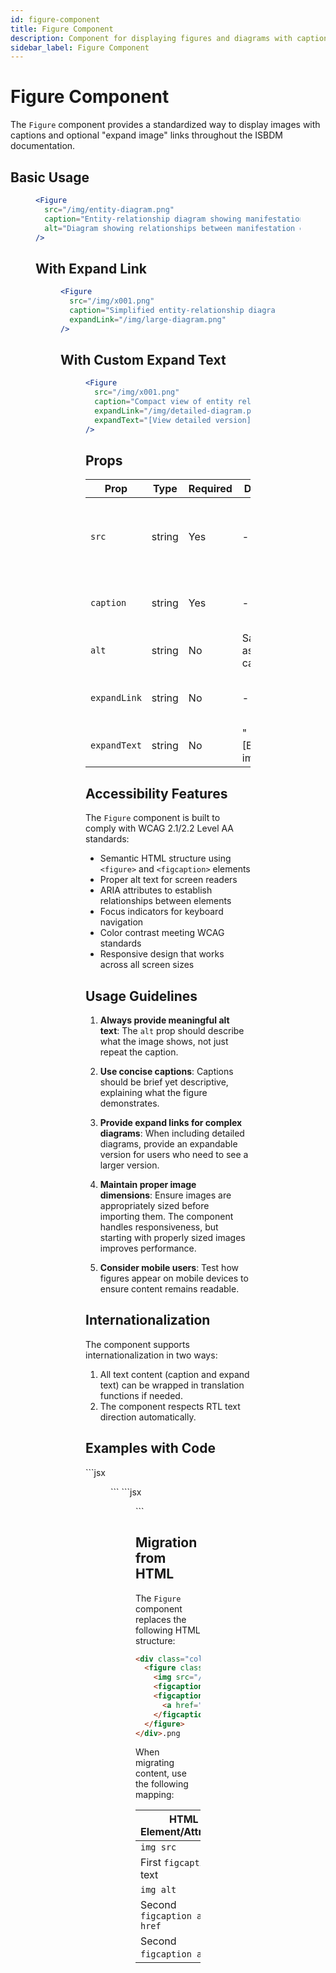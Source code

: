 ```yaml
---
id: figure-component
title: Figure Component
description: Component for displaying figures and diagrams with captions
sidebar_label: Figure Component
---
```



# Figure Component

The `Figure` component provides a standardized way to display images with captions and optional "expand image" links throughout the ISBDM documentation.

## Basic Usage

<Figure 
  src="/img/entity-diagram.png"
  caption="Entity-relationship diagram showing manifestation relationships"
  alt="Diagram showing relationships between manifestation entities"
/>

```jsx
<Figure 
  src="/img/entity-diagram.png"
  caption="Entity-relationship diagram showing manifestation relationships"
  alt="Diagram showing relationships between manifestation entities"
/>
```

## With Expand Link

<Figure 
  src="/img/x001.png"
  caption="Simplified entity-relationship diagram"
  expandLink="/img/large-diagram.png"
/>

```jsx
<Figure 
  src="/img/x001.png"
  caption="Simplified entity-relationship diagram"
  expandLink="/img/large-diagram.png"
/>
```

## With Custom Expand Text

<Figure 
  src="/img/x001.png"
  caption="Compact view of entity relationships"
  expandLink="/img/detailed-diagram.png"
  expandText="[View detailed version]"
/>

```jsx
<Figure 
  src="/img/x001.png"
  caption="Compact view of entity relationships"
  expandLink="/img/detailed-diagram.png"
  expandText="[View detailed version]"
/>
```

## Props

| Prop | Type | Required | Default | Description |
|------|------|----------|---------|-------------|
| `src` | string | Yes | - | Image source path (will be processed through useBaseUrl) |
| `caption` | string | Yes | - | Primary caption text for the figure |
| `alt` | string | No | Same as caption | Alternative text for the image |
| `expandLink` | string | No | - | URL for the expanded view of the image |
| `expandText` | string | No | "[Expand image]" | Text for the expand link |

## Accessibility Features

The `Figure` component is built to comply with WCAG 2.1/2.2 Level AA standards:

- Semantic HTML structure using `<figure>` and `<figcaption>` elements
- Proper alt text for screen readers
- ARIA attributes to establish relationships between elements
- Focus indicators for keyboard navigation
- Color contrast meeting WCAG standards
- Responsive design that works across all screen sizes

## Usage Guidelines

1. **Always provide meaningful alt text**: The `alt` prop should describe what the image shows, not just repeat the caption.

2. **Use concise captions**: Captions should be brief yet descriptive, explaining what the figure demonstrates.

3. **Provide expand links for complex diagrams**: When including detailed diagrams, provide an expandable version for users who need to see a larger version.

4. **Maintain proper image dimensions**: Ensure images are appropriately sized before importing them. The component handles responsiveness, but starting with properly sized images improves performance.

5. **Consider mobile users**: Test how figures appear on mobile devices to ensure content remains readable.

## Internationalization

The component supports internationalization in two ways:

1. All text content (caption and expand text) can be wrapped in translation functions if needed.
2. The component respects RTL text direction automatically.

## Examples with Code

<Tabs>
  <TabItem value="basic" label="Basic Usage">
    ```jsx
    <Figure 
      src="/img/x001.png"
      caption="Basic entity diagram"
    />
    ```
  </TabItem>
  <TabItem value="complete" label="Complete Example">
    ```jsx
    <Figure 
      src="/img/complex-diagram"
      caption="Complex entity-relationship diagram showing all ISBDM properties"
      alt="Detailed technical diagram with nodes representing all ISBDM entity types and connecting lines showing relationships"
      expandLink="/img/complex-diagram-large.png"
      expandText="[View full size diagram]"
    />
    ```
  </TabItem>
</Tabs>

## Migration from HTML

The `Figure` component replaces the following HTML structure:

```html
<div class="col-md-12 my-2 text-center">
  <figure class="figure border border-dark p-2 rounded-2 text-center">
    <img src="/ISBDM/images/x006.png" class="figure-img img-fluid rounded" alt="Diagram description" />
    <figcaption class="figure-caption">Caption text.</figcaption>
    <figcaption class="figure-caption">
      <a href="/ISBDM/docs/fullimages/x006.html" class="linkImage">[Expand image]</a>
    </figcaption>
  </figure>
</div>.png
```

When migrating content, use the following mapping:

| HTML Element/Attribute | Component Prop |
|------------------------|----------------|
| `img src` | `src` |
| First `figcaption` text | `caption` |
| `img alt` | `alt` |
| Second `figcaption a href` | `expandLink` |
| Second `figcaption a` text | `expandText` |